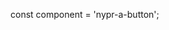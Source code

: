 const component = 'nypr-a-button';

<Meta title="Components/Atoms/Button" component={component} />

<Title />

Buttons are used to trigger actions by clicking or tapping them. They are one of the main components used to control and affect an interface. Without buttons, well, hyperlinks would still be king, and that’d be hell.

### Usage

Use buttons for primary actions on a page (Edit, Add, Save, Engage Time Warp, etc.) Don’t use buttons as navigational elements, use links.

  

### Labels & Icons

Buttons need labels like tires need air. A label is text inside a button that clearly and succinctly indicates the result of clicking that button. A blue button that has the label “Preserve a copy for later retrieval” is all good and dandy but should probably just read “Save”.

Icons can also be used alongside labels to convey more meaning and add visual flair. In some cases (especially in dense or small UI containers) icons can stand on their own, but should be limited to universal functions (i.e. Add, Play, Delete). 

  

### Variations

Radial offers four classes of button spanning a range of hierarchy from bold to subtle.

| Example | Description |
|--|--|
| PRIMARY BUTTON EXAMPLE | **Primary Button** <br /> Primary buttons are reserved for the primary or most important action on a page. And no, every action can’t be the most important action. |
| SECONDARY BUTTON EXAMPLE | **Secondary Button** <br />Secondary buttons are  used for secondary actions on screens. Styles for secondary buttons can vary from brand to brand, but they must be less visually engaging then a primary. The common style for this is an outlined button. |
| FLAT BUTTON EXAMPLE | **Flat Button** <br /> To the untrained eye, flat buttons might look like links. But, because they are buttons, and buttons are always linked to actions, flat buttons are reserved for tertiary, less important, actions (i.e. Cancel, Show Details, Hide). |
| ICON BUTTON EXAMPLE | **Icon Button** <br /> What’s a primary button with an icon, but no label? It’s an icon button. You’ll see these a lot in our audio experiences. Use only when an icon's meaning is unambiguous. |


### States

Buttons in our system have four base states: Default (also called Active), Hover, Pressed, Disabled. Unless a brand has a specific set of colors for Hover and Disabled, use opacity to show state change.
  

### Sizing

Choose buttons sizes according to their parent container and desired visibility. You’ve got four options to choose from. Medium is our default, but there’s also Small, and Large. Buttons sizes affect their icon size, text size, and internal padding.

  

### Accessibility

Button text and background color must meet the WCAG 2.0 contrast standards, requiring a minimum contrast ratio of 3.0.

Icons buttons must contain a label clearly describing the purpose of the control.



<Subtitle />

<Description of={component} />




<Preview>
  <Story name="all" height="80px">{{
    template: hbs`
    <NyprAButton>Primary Button</NyprAButton>
    <NyprAButton @blank={{true}}>Text Button</NyprAButton>
    <NyprAButton class='o-button--c-quaternary'>Secondary Button</NyprAButton>
    <NyprAButton class='o-button--sm'>Small Button</NyprAButton>
    <NyprAButton class='o-button--extra'>Extra Button</NyprAButton>
    `
  }}</Story>
</Preview>

<Props of={component} />

<Heading>Primary</Heading>

<Preview withToolbar={true}>
  <Story name="primary" height="80px">{{
    template: hbs`<NyprAButton>Primary Button</NyprAButton>`
  }}</Story>
</Preview>

<Heading>Text</Heading>

<Preview withToolbar={true}>
  <Story name="text" height="80px">{{
    template: hbs`<NyprAButton @blank={{true}}>Text Button</NyprAButton>`
  }}</Story>
</Preview>

<Heading>Secondary</Heading>

<Preview withToolbar={true}>
  <Story name="secondary" height="80px">{{
    template: hbs`<NyprAButton class='o-button--c-quaternary'>Secondary Button</NyprAButton>`
  }}</Story>
</Preview>

<Heading>Small</Heading>

<Preview withToolbar={true}>
  <Story name="small" height="80px">{{
    template: hbs`<NyprAButton class='o-button--sm'>Small Button</NyprAButton>`
  }}</Story>
</Preview>

<Heading>Extra</Heading>

<Preview withToolbar={true}>
  <Story name="extra" height="80px">{{
    template: hbs`<NyprAButton class='o-button--extra'>Extra Button</NyprAButton>`
  }}</Story>
</Preview>
